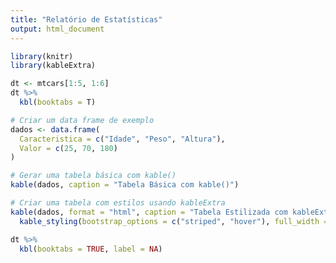 ```yaml
---
title: "Relatório de Estatísticas"
output: html_document
---
```


```r
library(knitr)
library(kableExtra)

```

```r
dt <- mtcars[1:5, 1:6]
dt %>%
  kbl(booktabs = T) 
```



```r
# Criar um data frame de exemplo
dados <- data.frame(
  Caracteristica = c("Idade", "Peso", "Altura"),
  Valor = c(25, 70, 180)
)

# Gerar uma tabela básica com kable()
kable(dados, caption = "Tabela Básica com kable()")

```

```r
# Criar uma tabela com estilos usando kableExtra
kable(dados, format = "html", caption = "Tabela Estilizada com kableExtra") %>%
  kable_styling(bootstrap_options = c("striped", "hover"), full_width = FALSE)

```

```r


dt %>%
  kbl(booktabs = TRUE, label = NA)
```

